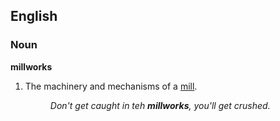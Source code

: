 ==English==

===Noun===
'''millworks''' {{pluralonly}}

# The machinery and mechanisms of a [[mill]].
#:''Don't get caught in teh '''millworks''', you'll get crushed.''